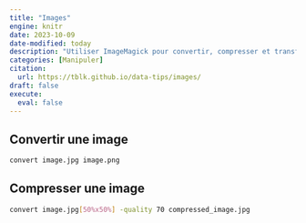 ```yaml
---
title: "Images"
engine: knitr
date: 2023-10-09
date-modified: today
description: "Utiliser ImageMagick pour convertir, compresser et transformer des images"
categories: [Manipuler]
citation: 
  url: https://tblk.github.io/data-tips/images/ 
draft: false
execute: 
  eval: false
---
```


## Convertir une image

```bash
convert image.jpg image.png
```

## Compresser une image

```bash
convert image.jpg[50%x50%] -quality 70 compressed_image.jpg
```